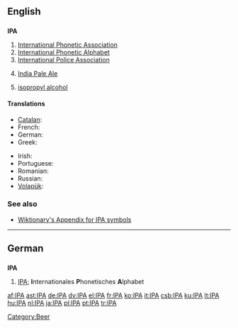{{see|ipa}}
==English==

==={{initialism}}===
'''IPA'''

# [[International Phonetic Association]]
# [[International Phonetic Alphabet]]
# [[International Police Association]]
# {{context|beer}} [[India Pale Ale]]
# {{organic compound}} [[isopropyl alcohol]]

====Translations====
{{trans-top|International Phonetic Alphabet}}
* [[Catalan]]: {{t|ca|AFI}}
* French: {{t|fr|API}}
* German: {{t|de|IPA}}
* Greek: {{t|el|ΔΦΑ|sc=Grek}}
{{trans-mid}}
* Irish: {{t|ga|AIF}}
* Portuguese: {{t|pt|AFI}}
* Romanian: {{t|ro|AFI}}
* Russian: {{t|ru|МФА|sc=Cyrl}}
* [[Volapük]]: {{t|vo|LFB}}
{{trans-bottom}}

===See also===
* [[Wiktionary:About International Phonetic Alphabet|Wiktionary's Appendix for IPA symbols]]

[[Category:Beer]]

----

==German==

==={{initialism|German}}===
'''IPA'''

# [[IPA#English|IPA]]; '''I'''nternationales '''P'''honetisches '''A'''lphabet

[[af:IPA]]
[[ast:IPA]]
[[de:IPA]]
[[dv:IPA]]
[[el:IPA]]
[[fr:IPA]]
[[ko:IPA]]
[[it:IPA]]
[[csb:IPA]]
[[ku:IPA]]
[[lt:IPA]]
[[hu:IPA]]
[[nl:IPA]]
[[ja:IPA]]
[[pl:IPA]]
[[pt:IPA]]
[[tr:IPA]]